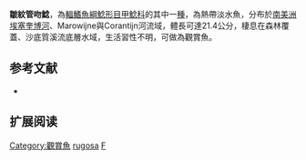 {{Speciesbox
| name = 皺紋管吻鯰
| image = 
| image_width = 250px
| image_caption = 
| status = NE
| status_system = IUCN3.1
| genus = Farlowella
| species = rugosa
| authority = [[Boeseman|Boeseman]], 1971
| synonyms = *''Farlowella parvicarinata'', Boeseman, 1971
}}

'''皺紋管吻鯰'''，為[[輻鰭魚綱|輻鰭魚綱]][[鯰形目|鯰形目]][[甲鯰科|甲鯰科]]的其中一[[種|種]]，為熱帶淡水魚，分布於[[南美洲|南美洲]][[埃塞奎博河|埃塞奎博河]]、Marowijne與Corantijn河流域，體長可達21.4公分，棲息在森林覆蓋、沙底質溪流底層水域，生活習性不明，可做為觀賞魚。

== 参考文献 ==
*{{FishBase_species|genus=Farlowella|species=rugosa|year=2014|month=11}}

== 扩展阅读 ==
{{refbegin}}
{{wikispecies-inline|Farlowella rugosa|皺紋管吻鯰}}
{{refend}}
{{Taxonbar|from=Q3758668}}

[[Category:觀賞魚|Category:觀賞魚]]
[[Category:管吻鯰屬|rugosa]]
[[Category:1971年描述的鱼类|F]]